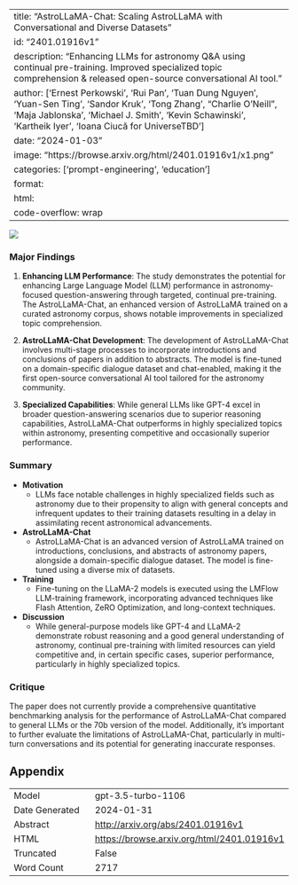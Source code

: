 
---
title: "AstroLLaMA-Chat: Scaling AstroLLaMA with Conversational and Diverse Datasets"
id: "2401.01916v1"
description: "Enhancing LLMs for astronomy Q&A using continual pre-training. Improved specialized topic comprehension & released open-source conversational AI tool."
author: ['Ernest Perkowski', 'Rui Pan', 'Tuan Dung Nguyen', 'Yuan-Sen Ting', 'Sandor Kruk', 'Tong Zhang', "Charlie O'Neill", 'Maja Jablonska', 'Michael J. Smith', 'Kevin Schawinski', 'Kartheik Iyer', 'Ioana Ciucă for UniverseTBD']
date: "2024-01-03"
image: "https://browse.arxiv.org/html/2401.01916v1/x1.png"
categories: ['prompt-engineering', 'education']
format:
  html:
    code-overflow: wrap
---

![](https://browse.arxiv.org/html/2401.01916v1/x1.png)

### Major Findings

1. **Enhancing LLM Performance**: The study demonstrates the potential for enhancing Large Language Model (LLM) performance in astronomy-focused question-answering through targeted, continual pre-training. The AstroLLaMA-Chat, an enhanced version of AstroLLaMA trained on a curated astronomy corpus, shows notable improvements in specialized topic comprehension.

2. **AstroLLaMA-Chat Development**: The development of AstroLLaMA-Chat involves multi-stage processes to incorporate introductions and conclusions of papers in addition to abstracts. The model is fine-tuned on a domain-specific dialogue dataset and chat-enabled, making it the first open-source conversational AI tool tailored for the astronomy community.

3. **Specialized Capabilities**: While general LLMs like GPT-4 excel in broader question-answering scenarios due to superior reasoning capabilities, AstroLLaMA-Chat outperforms in highly specialized topics within astronomy, presenting competitive and occasionally superior performance.


### Summary

- **Motivation**
  - LLMs face notable challenges in highly specialized fields such as astronomy due to their propensity to align with general concepts and infrequent updates to their training datasets resulting in a delay in assimilating recent astronomical advancements.

- **AstroLLaMA-Chat**
  - AstroLLaMA-Chat is an advanced version of AstroLLaMA trained on introductions, conclusions, and abstracts of astronomy papers, alongside a domain-specific dialogue dataset. The model is fine-tuned using a diverse mix of datasets.

- **Training**
  - Fine-tuning on the LLaMA-2 models is executed using the LMFlow LLM-training framework, incorporating advanced techniques like Flash Attention, ZeRO Optimization, and long-context techniques.

- **Discussion**
  - While general-purpose models like GPT-4 and LLaMA-2 demonstrate robust reasoning and a good general understanding of astronomy, continual pre-training with limited resources can yield competitive and, in certain specific cases, superior performance, particularly in highly specialized topics.

### Critique

The paper does not currently provide a comprehensive quantitative benchmarking analysis for the performance of AstroLLaMA-Chat compared to general LLMs or the 70b version of the model. Additionally, it's important to further evaluate the limitations of AstroLLaMA-Chat, particularly in multi-turn conversations and its potential for generating inaccurate responses.

## Appendix

|          |          |
|----------|----------|
| Model     | gpt-3.5-turbo-1106       |
| Date Generated     | 2024-01-31       |
| Abstract | [http://arxiv.org/abs/2401.01916v1](http://arxiv.org/abs/2401.01916v1)        |
| HTML     | [https://browse.arxiv.org/html/2401.01916v1](https://browse.arxiv.org/html/2401.01916v1)       |
| Truncated       | False       |
| Word Count       | 2717       |